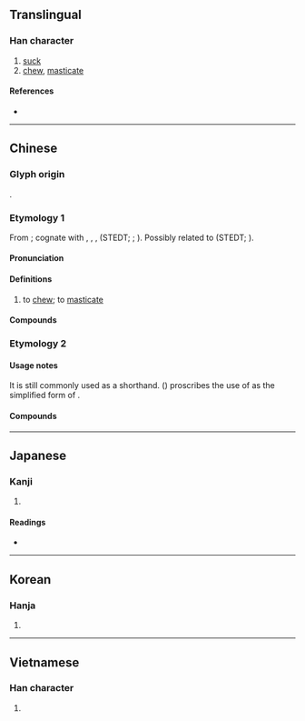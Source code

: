 {{also|嘴}}
{{character info}}
==Translingual==

===Han character===
{{Han char|rn=30|rad=口|as=05|sn=8|four=67010|canj=RBM|ids=⿰口且}}

# [[suck]]
# [[chew]], [[masticate]]

====References====
* {{Han ref|kx=0184.030|dkj=03476|dj=0403.030|hdz=10599.170|uh=5480|ud=21632|bh=A943|bd=43331}}

----

==Chinese==

===Glyph origin===
{{Han etym}}
{{Han compound|口|且|ls=psc|c1=s|c2=p|t1=speech}}.

===Etymology 1===
{{zh-forms}}
From {{inh|zh|sit-pro|*m-dz(j)a-k/n/t/s||to eat; food; to feed; rice}}; cognate with {{cog|bo|ཟ||to eat}}, {{cog|my|စား||to eat}}, {{cog|cdm||tr=jeʔ-sa|t=to eat}}, {{cog|sit-jap|ndza||to eat}} (STEDT; {{zh-ref|Schuessler, 2007}}; {{zh-ref|Zhang, Jacques and Lai, 2019}}). Possibly related to {{och-l|餐|to eat; meal}} (STEDT; {{zh-ref|Schuessler, 2007}}).

====Pronunciation====
{{zh-pron
|m=jǔ
|c=zeoi2
|h=pfs=
|md=
|mn=xm:chú/qz:chír/zz:chó͘
|mn-t=zu1
|w=
|mc=y
|oc=y
|cat=v
}}

====Definitions====
{{zh-hanzi}}

# to [[chew]]; to [[masticate]]

====Compounds====
{{zh-der|咀嚥|咀吸口|含英咀華|咀英嚼華|咀咒|咀嚼肌|咀嚼|涵咀|白口咀咒|叱咀|吞咀|含咀|含商咀徵|含宮咀徵|含菁咀華|吱咀|咀吞|咀味|咀咂|咀唔|咀啖|咀啜|咀嚅|咀徵含商|咀片|咀臉|咀茹|咀藥|咀詠|咀譙|咀賴羅|咀齧|啜咀|啜英咀華|噍咀|嚼咀|嚼鐵咀金|循咀|耐人咀嚼|龍雕鳳咀}}

===Etymology 2===
{{zh-see|嘴|sgssv}}

====Usage notes====
It is still commonly used as a shorthand. ''{{w|Xiandai Hanyu Guifan Cidian}}'' ({{w2|zh|pref=《|现代汉语规范词典|suf=》}}) proscribes the use of {{lang|zh|咀}} as the simplified form of {{l|zh|嘴}}.

====Compounds====
{{zh-der|喻咀|秦咀|尖沙咀}}

----

==Japanese==

===Kanji===
{{ja-kanji|grade=|rs=口05}}

# {{rfdef|ja|sort=口05}}

====Readings====
* {{ja-readings|goon=ぞ|kanon=しょ|kanyoon=そ|kun=か-む}}

----

==Korean==

===Hanja===
{{ko-hanja|hangeul=저|rv=jeo|mr=chŏ}}

# {{rfdef|ko|sort=口05}}

----

==Vietnamese==

===Han character===
{{vi-readings|reading=trớ|rs=口05}}

# {{rfdef|vi}}